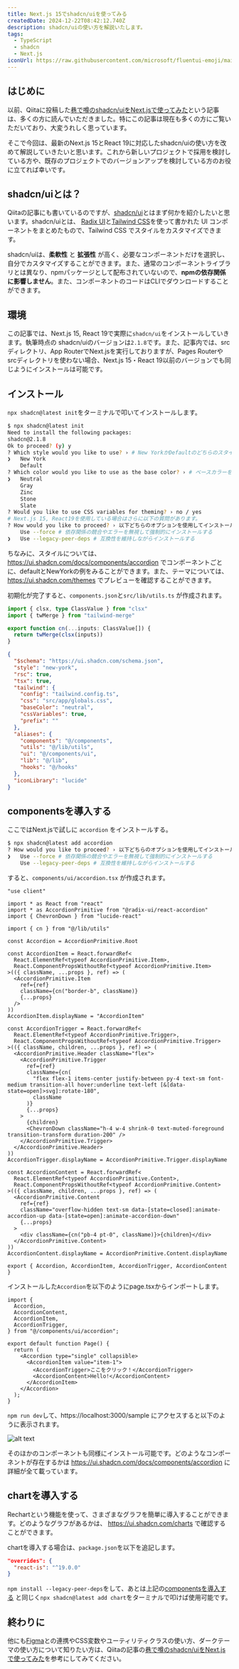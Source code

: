 ```yaml
---
title: Next.js 15でshadcn/uiを使ってみる
createdDate: 2024-12-22T08:42:12.740Z
description: shadcn/uiの使い方を解説いたします。
tags:
  - TypeScript
  - shadcn
  - Next.js
iconUrl: https://raw.githubusercontent.com/microsoft/fluentui-emoji/main/assets/Panda/Flat/panda_flat.svg
---
```



## はじめに

以前、Qiitaに投稿した[巷で噂のshadcn/uiをNext.jsで使ってみた](https://qiita.com/twrcd1227/items/d4a67bb155503fde30f5)という記事は、多くの方に読んでいただきました。特にこの記事は現在も多くの方にご覧いただいており、大変うれしく思っています。

<BlogCard url="https://qiita.com/twrcd1227/items/d4a67bb155503fde30f5" />

そこで今回は、最新のNext.js 15とReact 19に対応したshadcn/uiの使い方を改めて解説していきたいと思います。これから新しいプロジェクトで採用を検討している方や、既存のプロジェクトでのバージョンアップを検討している方のお役に立てれば幸いです。

## shadcn/uiとは？

<BlogCard url="https://ui.shadcn.com/" />

Qiitaの記事にも書いているのですが、[shadcn/ui](https://ui.shadcn.com/)とはまず何かを紹介したいと思います。shadcn/uiとは、 [Radix UI](https://www.radix-ui.com/)と[Tailwind CSS](https://tailwindcss.com/)を使って書かれた UI コンポーネントをまとめたもので、Tailwind CSS でスタイルをカスタマイズできます。

shadcn/uiは、**柔軟性** と **拡張性** が高く、必要なコンポーネントだけを選択し、自分でカスタマイズすることができます。また、通常のコンポーネントライブラリとは異なり、npmパッケージとして配布されていないので、**npmの依存関係に影響しません**。また、コンポーネントのコードはCLIでダウンロードすることができます。

## 環境

この記事では、Next.js 15, React 19で実際に`shadcn/ui`をインストールしていきます。執筆時点の shadcn/uiのバージョンは`2.1.8`です。また、記事内では、srcディレクトリ、App RouterでNext.jsを実行しておりますが、Pages Routerやsrcディレクトリを使わない場合、Next.js 15・React 19以前のバージョンでも同じようにインストールは可能です。

## インストール

`npx shadcn@latest init`をターミナルで叩いてインストールします。

```sh
$ npx shadcn@latest init
Need to install the following packages:
shadcn@2.1.8
Ok to proceed? (y) y
? Which style would you like to use? › # New YorkかDefaultのどちらのスタイルにするか選択する
❯   New York
    Default
? Which color would you like to use as the base color? › # ベースカラーを以下から選ぶ
❯   Neutral
    Gray
    Zinc
    Stone
    Slate
? Would you like to use CSS variables for theming? › no / yes
# Next.js 15, React19を使用している場合はさらに以下の質問があります。
? How would you like to proceed? › 以下どちらのオプションを使用してインストールするかを選択する
    Use --force # 依存関係の競合やエラーを無視して強制的にインストールする
❯   Use --legacy-peer-deps # 互換性を維持しながらインストールする
```

ちなみに、スタイルについては、 https://ui.shadcn.com/docs/components/accordion でコンポーネントごとに、defaultとNewYorkの例をみることができます。また、テーマについては、https://ui.shadcn.com/themes でプレビューを確認することができます。

初期化が完了すると、`components.json`と`src/lib/utils.ts` が作成されます。

```ts title="src/lib/utils.ts"
import { clsx, type ClassValue } from "clsx"
import { twMerge } from "tailwind-merge"

export function cn(...inputs: ClassValue[]) {
  return twMerge(clsx(inputs))
}
```

```json title="components.json"
{
  "$schema": "https://ui.shadcn.com/schema.json",
  "style": "new-york",
  "rsc": true,
  "tsx": true,
  "tailwind": {
    "config": "tailwind.config.ts",
    "css": "src/app/globals.css",
    "baseColor": "neutral",
    "cssVariables": true,
    "prefix": ""
  },
  "aliases": {
    "components": "@/components",
    "utils": "@/lib/utils",
    "ui": "@/components/ui",
    "lib": "@/lib",
    "hooks": "@/hooks"
  },
  "iconLibrary": "lucide"
}
```

## componentsを導入する

ここではNext.jsで試しに `accordion` をインストールする。

```sh
$ npx shadcn@latest add accordion
? How would you like to proceed? › 以下どちらのオプションを使用してインストールするかを選択する
❯   Use --force # 依存関係の競合やエラーを無視して強制的にインストールする
    Use --legacy-peer-deps # 互換性を維持しながらインストールする
```

すると、`components/ui/accordion.tsx` が作成されます。

<Accordion title="accordion.tsx">

```tsx title="components/ui/accordion.tsx"
"use client"

import * as React from "react"
import * as AccordionPrimitive from "@radix-ui/react-accordion"
import { ChevronDown } from "lucide-react"

import { cn } from "@/lib/utils"

const Accordion = AccordionPrimitive.Root

const AccordionItem = React.forwardRef<
  React.ElementRef<typeof AccordionPrimitive.Item>,
  React.ComponentPropsWithoutRef<typeof AccordionPrimitive.Item>
>(({ className, ...props }, ref) => (
  <AccordionPrimitive.Item
    ref={ref}
    className={cn("border-b", className)}
    {...props}
  />
))
AccordionItem.displayName = "AccordionItem"

const AccordionTrigger = React.forwardRef<
  React.ElementRef<typeof AccordionPrimitive.Trigger>,
  React.ComponentPropsWithoutRef<typeof AccordionPrimitive.Trigger>
>(({ className, children, ...props }, ref) => (
  <AccordionPrimitive.Header className="flex">
    <AccordionPrimitive.Trigger
      ref={ref}
      className={cn(
        "flex flex-1 items-center justify-between py-4 text-sm font-medium transition-all hover:underline text-left [&[data-state=open]>svg]:rotate-180",
        className
      )}
      {...props}
    >
      {children}
      <ChevronDown className="h-4 w-4 shrink-0 text-muted-foreground transition-transform duration-200" />
    </AccordionPrimitive.Trigger>
  </AccordionPrimitive.Header>
))
AccordionTrigger.displayName = AccordionPrimitive.Trigger.displayName

const AccordionContent = React.forwardRef<
  React.ElementRef<typeof AccordionPrimitive.Content>,
  React.ComponentPropsWithoutRef<typeof AccordionPrimitive.Content>
>(({ className, children, ...props }, ref) => (
  <AccordionPrimitive.Content
    ref={ref}
    className="overflow-hidden text-sm data-[state=closed]:animate-accordion-up data-[state=open]:animate-accordion-down"
    {...props}
  >
    <div className={cn("pb-4 pt-0", className)}>{children}</div>
  </AccordionPrimitive.Content>
))
AccordionContent.displayName = AccordionPrimitive.Content.displayName

export { Accordion, AccordionItem, AccordionTrigger, AccordionContent }
```

</Accordion>

インストールした`Accordion`を以下のようにpage.tsxからインポートします。

```tsx title="src/app/sample/page.tsx"
import {
  Accordion,
  AccordionContent,
  AccordionItem,
  AccordionTrigger,
} from "@/components/ui/accordion";

export default function Page() {
  return (
    <Accordion type="single" collapsible>
      <AccordionItem value="item-1">
        <AccordionTrigger>ここをクリック！</AccordionTrigger>
        <AccordionContent>Hello!</AccordionContent>
      </AccordionItem>
    </Accordion>
  );
}
```

`npm run dev`して、https://localhost:3000/sample にアクセスすると以下のように表示されます。

![alt text](../../public/static/assets/img/posts/shadcn/img.png)

そのほかのコンポーネントも同様にインストール可能です。どのようなコンポーネントが存在するかは https://ui.shadcn.com/docs/components/accordion に詳細が全て載っています。

## chartを導入する

Rechartという機能を使って、さまざまなグラフを簡単に導入することができます。どのようなグラフがあるかは、 https://ui.shadcn.com/charts で確認することができます。

chartを導入する場合は、`package.json`を以下を追記します。

```json title="package.json"
"overrides": {
  "react-is": "^19.0.0"
}
```

`npm install --legacy-peer-deps`をして、あとは上記の[componentsを導入する](#componentsを導入する) と同じく`npx shadcn@latest add chart`をターミナルで叩けば使用可能です。

## 終わりに

他にも[Figma](https://qiita.com/twrcd1227/items/d4a67bb155503fde30f5#figma)との連携やCSS変数やユーティリティクラスの使い方、ダークテーマの使い方について知りたい方は、Qiitaの記事の[巷で噂のshadcn/uiをNext.jsで使ってみた](https://qiita.com/twrcd1227/items/d4a67bb155503fde30f5)を参考にしてみてください。

<BlogCard url="https://qiita.com/twrcd1227/items/d4a67bb155503fde30f5" />
